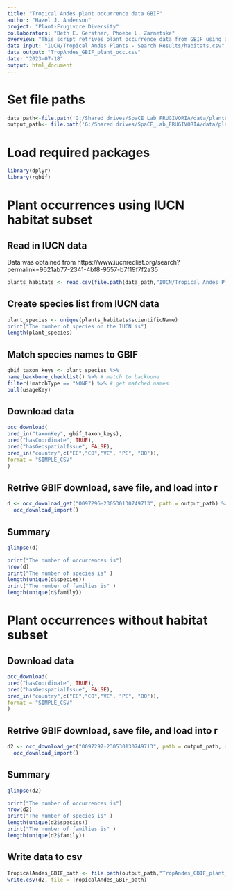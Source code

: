 ```yaml
---
title: "Tropical Andes plant occurrence data GBIF"
author: "Hazel J. Anderson"
project: "Plant-Frugivore Diversity"
collaborators: "Beth E. Gerstner, Phoebe L. Zarnetske"
overview: "This script retrives plant occurrence data from GBIF using a subset of species with IUCN habitat designations ‘Forest-Subtropical/Tropical Moist Montane’ and/or ‘Forest-Subtropical/Tropical Moist Lowland’. Data is also retrived without the subset for species in the countries that make up the Tropical Andes to be spatially subset later, as not many plant species are assessed on the IUCN RedList. "
data input: "IUCN/Tropical Andes Plants - Search Results/habitats.csv"
data output: "TropAndes_GBIF_plant_occ.csv"
date: "2023-07-18"
output: html_document
---
```


# Set file paths
```r
data_path<-file.path('G:/Shared drives/SpaCE_Lab_FRUGIVORIA/data/plants/L0')
output_path<- file.path('G:/Shared drives/SpaCE_Lab_FRUGIVORIA/data/plants/L0')
```

# Load required packages
```r
library(dplyr)
library(rgbif) 
```

# Plant occurrences using IUCN habitat subset
## Read in IUCN data
Data was obtained from https://www.iucnredlist.org/search?permalink=9621ab77-2341-4bf8-9557-b7f19f7f2a35
```r
plants_habitats <- read.csv(file.path(data_path,"IUCN/Tropical Andes Plants - Search Results/habitats.csv"))
```

## Create species list from IUCN data
```r
plant_species <- unique(plants_habitats$scientificName)
print("The number of species on the IUCN is")
length(plant_species)
```

## Match species names to GBIF
```r
gbif_taxon_keys <- plant_species %>% 
name_backbone_checklist() %>% # match to backbone 
filter(!matchType == "NONE") %>% # get matched names
pull(usageKey) 
```

## Download data
```r
occ_download(
pred_in("taxonKey", gbif_taxon_keys),
pred("hasCoordinate", TRUE),
pred("hasGeospatialIssue", FALSE),
pred_in("country",c("EC","CO","VE", "PE", "BO")),
format = "SIMPLE_CSV"
)
```

## Retrive GBIF download, save file, and load into r
```r
d <- occ_download_get("0097296-230530130749713", path = output_path) %>%
  occ_download_import()
```

## Summary 
```r
glimpse(d)
```

```r
print("The number of occurrences is")
nrow(d)
print("The number of species is" )
length(unique(d$species))
print("The number of families is" )
length(unique(d$family))
```


# Plant occurrences without habitat subset

## Download data
```r
occ_download(
pred("hasCoordinate", TRUE),
pred("hasGeospatialIssue", FALSE),
pred_in("country",c("EC","CO","VE", "PE", "BO")),
format = "SIMPLE_CSV"
)
```

## Retrive GBIF download, save file, and load into r
```r
d2 <- occ_download_get("0097297-230530130749713", path = output_path, overwrite = TRUE) %>%
  occ_download_import()
```

## Summary 
```r
glimpse(d2)
```

```r
print("The number of occurrences is")
nrow(d2)
print("The number of species is" )
length(unique(d2$species))
print("The number of families is" )
length(unique(d2$family))
```

## Write data to csv
```r
TropicalAndes_GBIF_path <- file.path(output_path,"TropAndes_GBIF_plant_occ.csv") 
write.csv(d2, file = TropicalAndes_GBIF_path)
```